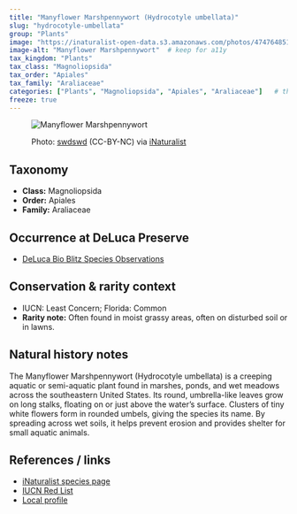```yaml
---
title: "Manyflower Marshpennywort (Hydrocotyle umbellata)"
slug: "hydrocotyle-umbellata"
group: "Plants"
image: "https://inaturalist-open-data.s3.amazonaws.com/photos/474764851/medium.jpeg"       # keep for thumbnails
image-alt: "Manyflower Marshpennywort"  # keep for a11y
tax_kingdom: "Plants"
tax_class: "Magnoliopsida"
tax_order: "Apiales"
tax_family: "Araliaceae"
categories: ["Plants", "Magnoliopsida", "Apiales", "Araliaceae"]   # these drive the chips + filtering
freeze: true
---
```


<figure class="species-figure">

<img src="https://inaturalist-open-data.s3.amazonaws.com/photos/474764851/medium.jpeg" alt="Manyflower Marshpennywort" class="species-photo"/>

<figcaption class="photo-credit">

Photo: <a href="https://www.inaturalist.org/people/sdwsdw">swdswd</a> (CC-BY-NC) via <a href="https://www.inaturalist.org/observations/264320612">iNaturalist</a>

</figcaption>

</figure>

## Taxonomy

-   **Class:** Magnoliopsida
-   **Order:** Apiales
-   **Family:** Araliaceae

## Occurrence at DeLuca Preserve

-   [DeLuca Bio Blitz Species Observations](https://www.inaturalist.org/observations?project_id=191727&subview=table&taxon_id=58792)

## Conservation & rarity context

-   IUCN: Least Concern; Florida: Common
-   **Rarity note:**  Often found in moist grassy areas, often on disturbed soil or in lawns.

## Natural history notes

The Manyflower Marshpennywort (Hydrocotyle umbellata) is a creeping aquatic or semi-aquatic plant found in marshes, ponds, and wet meadows across the southeastern United States. Its round, umbrella-like leaves grow on long stalks, floating on or just above the water’s surface. Clusters of tiny white flowers form in rounded umbels, giving the species its name. By spreading across wet soils, it helps prevent erosion and provides shelter for small aquatic animals.

## References / links

-   [iNaturalist species page](https://www.inaturalist.org/taxa/58792-Hydrocotyle-umbellata)
-   [IUCN Red List](https://www.iucnredlist.org/species/120121950/120121955)
-   [Local profile](https://plant-directory.ifas.ufl.edu/plant-directory/hydrocotyle-species/)
